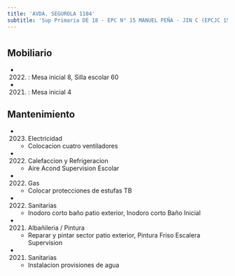 ```yaml
---
title: 'AVDA. SEGUROLA 1104'
subtitle: 'Sup Primaria DE 18 - EPC N° 15 MANUEL PEÑA - JIN C (EPCJC 15/18°) [S]'
---
```


#


## Mobiliario

*  (2022) : Mesa inicial 8, Silla escolar 60 

*  (2021) : Mesa inicial 4 





## Mantenimiento

*  (2023) Electricidad 
    + Colocacion cuatro ventiladores

*  (2022) Calefaccion y Refrigeracion 
    + Aire Acond Supervision Escolar

*  (2022) Gas 
    + Colocar protecciones de estufas TB

*  (2022) Sanitarias 
    + Inodoro corto baño patio exterior, Inodoro corto Baño Inicial

*  (2021) Albañileria / Pintura 
    + Reparar y pintar sector patio exterior, Pintura Friso Escalera Supervision

*  (2021) Sanitarias 
    + Instalacion provisiones de agua



